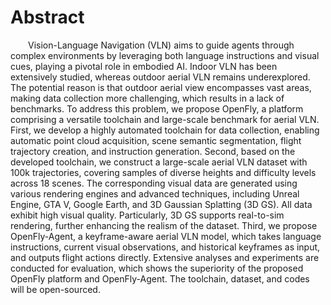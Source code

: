 # Abstract

&emsp;&emsp;Vision-Language Navigation (VLN) aims to guide agents through complex environments by leveraging both language instructions and visual cues, playing a pivotal role in embodied AI. Indoor VLN has been extensively studied, whereas outdoor aerial VLN remains underexplored. The potential reason is that outdoor aerial view encompasses vast areas, making data collection more challenging, which results in a lack of benchmarks. To address this problem, we propose OpenFly, a platform comprising a versatile toolchain and large-scale benchmark for aerial VLN. First, we develop a highly automated toolchain for data collection, enabling automatic point cloud acquisition, scene semantic segmentation, flight trajectory creation, and instruction generation. Second, based on the developed toolchain, we construct a large-scale aerial VLN dataset with 100k trajectories, covering samples of diverse heights and difficulty levels across 18 scenes. The corresponding visual data are generated using various rendering engines and advanced techniques, including Unreal Engine, GTA V, Google Earth, and 3D Gaussian Splatting (3D GS). All data exhibit high visual quality. Particularly, 3D GS supports real-to-sim rendering, further enhancing the realism of the dataset. Third, we propose OpenFly-Agent, a keyframe-aware aerial VLN model, which takes language instructions, current visual observations, and historical keyframes as input, and outputs flight actions directly. Extensive analyses and experiments are conducted for evaluation, which shows the superiority of the proposed OpenFly platform and OpenFly-Agent. The toolchain, dataset, and codes will be open-sourced.